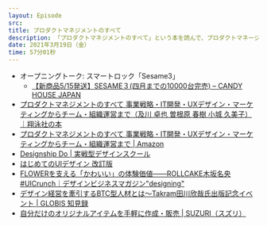 ```yaml
---
layout: Episode
src: 
title: プロダクトマネジメントのすべて
description: 「プロダクトマネジメントのすべて」という本を読んで、プロダクトマネージャーとして考えたり、学んでおかないといけないことや、B2Bプロダクトの大変さなどについて話しました。
date: 2021年3月19日（金）
time: 57分01秒
---
```


- オープニングトーク: スマートロック「Sesame3」
  - [【新商品5/15発送】SESAME３(四月までの10000台完売) – CANDY HOUSE JAPAN](https://jp.candyhouse.co/products/sesame3)
- [プロダクトマネジメントのすべて 事業戦略・IT開発・UXデザイン・マーケティングからチーム・組織運営まで（及川 卓也 曽根原 春樹 小城 久美子）｜翔泳社の本](https://www.shoeisha.co.jp/book/detail/9784798166391)
- [プロダクトマネジメントのすべて 事業戦略・IT開発・UXデザイン・マーケティングからチーム・組織運営まで | Amazon](https://amzn.to/3cqM915)
- [Designship Do | 実戦型デザインスクール](https://do.design-ship.jp/)
- [はじめてのUIデザイン 改訂版](https://ui-design.studio.site/)
- [FLOWERを支える「かわいい」の体験価値——ROLLCAKE木坂名央 #UICrunch｜デザインビジネスマガジン"designing"](https://note.designing.jp/n/n0775bb3fd9bb)
- [デザイン経営を牽引するBTC型人材とは～Takram田川欣哉氏出版記念イベント  | GLOBIS 知見録](https://globis.jp/article/7214)
- [自分だけのオリジナルアイテムを手軽に作成・販売 | SUZURI（スズリ）](https://suzuri.jp/)
